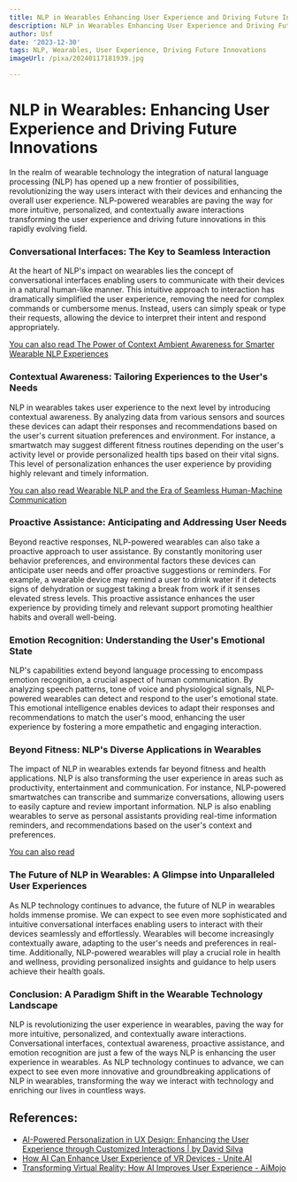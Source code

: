 ```yaml
---
title: NLP in Wearables Enhancing User Experience and Driving Future Innovations
description: NLP in Wearables Enhancing User Experience and Driving Future Innovations
author: Usf
date: '2023-12-30'
tags: NLP, Wearables, User Experience, Driving Future Innovations
imageUrl: /pixa/20240117181939.jpg

---
```

# NLP in  Wearables: Enhancing User Experience  and Driving Future Innovations

In the  realm of wearable technology the  integration of natural language processing (NLP) has opened up  a new frontier of possibilities, revolutionizing the way users interact with their devices and enhancing the overall user experience.  NLP-powered wearables are paving the way for more intuitive, personalized,  and  contextually aware interactions transforming the user experience and  driving future innovations in this rapidly evolving field.

### Conversational Interfaces: The Key to Seamless Interaction

At the heart of NLP's impact on wearables lies the concept of conversational interfaces enabling users to communicate with their devices in a natural human-like manner. This intuitive approach to interaction has dramatically simplified the user experience, removing the need for complex commands or  cumbersome menus. Instead, users can  simply speak or type their requests,  allowing the device to interpret  their  intent and respond appropriately.

[You can also read The Power of  Context Ambient Awareness for  Smarter Wearable NLP Experiences](The%20Power%20of%20Context%20Ambient%20Awareness%20for%20Smarter%20Wearable%20NLP%20Experiences)


### Contextual Awareness: Tailoring  Experiences to  the User's Needs

NLP in wearables takes user  experience to the next  level by introducing contextual awareness. By analyzing data from various sensors and sources these devices  can adapt their responses and recommendations based on the user's current situation preferences and environment. For instance, a smartwatch  may suggest different fitness routines depending on the user's activity level or provide personalized health tips based on their vital signs. This level of personalization enhances the user  experience by providing highly relevant and timely information.

[You can also read Wearable NLP and the Era of Seamless Human-Machine Communication](Wearable%20NLP%20and%20the%20Era%20of%20Seamless%20Human-Machine%20Communication)


### Proactive Assistance: Anticipating and Addressing  User Needs

Beyond reactive responses,  NLP-powered wearables can also take  a proactive  approach to user  assistance. By constantly monitoring user behavior preferences, and environmental factors these devices can anticipate user needs and offer proactive suggestions or reminders. For example, a wearable device may remind a user to drink water if it detects signs of dehydration or suggest taking a break from work if  it senses elevated stress levels. This proactive assistance enhances the user experience by providing timely and relevant support promoting healthier habits and overall well-being.

### Emotion  Recognition: Understanding the User's Emotional State

NLP's capabilities  extend  beyond language processing to encompass  emotion recognition, a crucial aspect of human communication. By analyzing speech patterns, tone of voice and  physiological  signals, NLP-powered  wearables can detect and respond to the user's emotional state. This emotional intelligence enables devices to  adapt their responses and recommendations to match the user's mood, enhancing the user experience by fostering a more empathetic and engaging interaction.

### Beyond Fitness: NLP's Diverse Applications in Wearables

The  impact of NLP in wearables extends far  beyond  fitness and health applications. NLP is also transforming the user experience in areas such  as productivity, entertainment  and communication. For instance, NLP-powered smartwatches can transcribe  and summarize conversations,  allowing users to easily capture and  review  important information. NLP is also enabling wearables to serve as personal assistants providing real-time information reminders, and recommendations based on the user's  context and preferences.

[You can also read ]()


### The Future of NLP in Wearables: A Glimpse into  Unparalleled User Experiences

As NLP  technology continues  to advance, the future of NLP in wearables holds immense promise. We can expect to see even  more sophisticated and intuitive conversational interfaces enabling users to interact  with their devices seamlessly and effortlessly. Wearables will become increasingly contextually aware, adapting to the user's needs and preferences in real-time. Additionally, NLP-powered wearables  will  play a crucial role in health and wellness, providing personalized insights and  guidance to help users achieve their health goals.

### Conclusion:  A Paradigm Shift in the Wearable Technology Landscape

NLP is revolutionizing the user experience in wearables, paving the way for more intuitive, personalized, and  contextually aware  interactions.  Conversational interfaces, contextual awareness, proactive assistance, and emotion recognition are just a few of the ways NLP is enhancing the user experience in wearables. As  NLP  technology continues to advance,  we can expect to see even more innovative and groundbreaking applications of NLP in wearables, transforming  the way we interact  with  technology  and enriching our lives in countless ways.

## References:
- [AI-Powered Personalization in UX Design: Enhancing the User Experience through Customized Interactions | by David Silva](https://uxplanet.org/ai-powered-personalization-in-ux-design-enhancing-the-user-experience-through-customized-5b8d78129262)
- [How AI Can Enhance User Experience of VR Devices - Unite.AI](https://www.unite.ai/how-ai-can-enhance-user-experience-of-vr-devices/)
- [Transforming Virtual Reality: How AI Improves User Experience - AiMojo](https://aimojo.pro/virtual-reality-ai-user-experience/)
